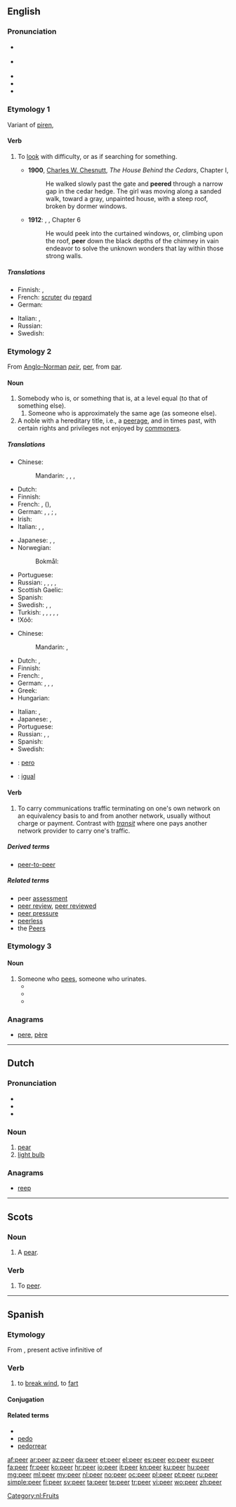 ==English==
{{wikipedia}}

===Pronunciation===
* {{a|UK}} {{IPA|/pɪə̯/|[pʰɪə̯]}}
* {{a|US}} {{IPA|/pɪɹ/|[pʰɪɹ]}}
* {{audio|en-us-peer.ogg|Audio (US)}}
* {{rhymes|ɪə(r)}}
* {{homophones|pier}}

===Etymology 1===
Variant of [[piren]], {{etyl|enm|en}} {{term|peren}}

====Verb====
{{en-verb}}

# {{intransitive}} To [[look]] with difficulty, or as if searching for something.
#* '''1900''', [[w:Charles W. Chesnutt|Charles W. Chesnutt]], ''The House Behind the Cedars'', Chapter I,
#*: He walked slowly past the gate and '''peered''' through a narrow gap in the cedar hedge. The girl was moving along a sanded walk, toward a gray, unpainted house, with a steep roof, broken by dormer windows.
#* '''1912''': {{w|Edgar Rice Burroughs}}, {{w|Tarzan of the Apes}}, Chapter 6
#*: He would peek into the curtained windows, or, climbing upon the roof, '''peer''' down the black depths of the chimney in vain endeavor to solve the unknown wonders that lay within those strong walls.

=====Translations=====
{{trans-top|to look with difficulty or as if searching}}
* Finnish: {{t-|fi|tiirailla}}, {{t+|fi|tähyillä}}
* French: [[scruter]] du [[regard]]
* German: {{t+|de|spähen}}
{{trans-mid}}
* Italian: {{t-|it|scrutare}}, {{t+|it|sbirciare}}
* Russian: {{t+|ru|вглядываться|tr=vgljádyvatʹsja}} {{impf}}
* Swedish: {{t+|sv|kika}}
{{trans-bottom}}

===Etymology 2===
From [[Anglo-Norman]] ''[[peir]]'', {{etyl|fro}} [[per#Old French|per]], from {{etyl|la}} [[par#Latin|par]].

====Noun====
{{en-noun}}

# Somebody who is, or something that is, at a level equal (to that of something else).
## Someone who is approximately the same age (as someone else).
# A noble with a hereditary title, i.e., a [[peerage]], and in times past, with certain rights and privileges not enjoyed by [[commoner]]s.

=====Translations=====
{{trans-top|someone or something of equal level}}
* Chinese:
*: Mandarin: {{t|cmn|同輩|sc=Hani}}, {{t|cmn|同辈|tr=tóngbèi|sc=Hani}}, {{qualifier|age-mate}} {{t|cmn|同齡人|sc=Hani}}, {{t|cmn|同龄人|tr=tónglíngrén|sc=Hani}}
* Dutch: {{t+|nl|gelijke|m|f}}
* Finnish: {{t-|fi|vertainen}}
* French: {{t+|fr|pair|m}}, {{t+|fr|pareil|m}} ({{t+|fr|pareille|f}}), {{t+|fr|semblable}}
* German: {{qualifier|age mate}} {{t-|de|Gleichaltriger}}, {{t-|de|Gleichaltrige|f}}, {{t-|de|Gleichaltrige|n}}; {{t-|de|Ebenbürtiger}}, {{t-|de|Beaufsichtigender}}
* Irish: {{t-|ga|piara|m}}
* Italian: {{t-|it|pari}}, {{t+|it|uguale}}, {{t-|it|persona di pari condizione sociale}}
{{trans-mid}}
* Japanese: {{t-|ja|同輩|tr=どうはい, dōhai|sc=Jpan}}, {{t-|ja|ピア|tr=pia|sc=Jpan}}, {{qualifier|age-mate}} {{t-|ja|同年配の人|tr=どうねんぱいひと, dōnenpai no hito|sc=Jpan}}
* Norwegian:
*: Bokmål: {{t|nb|jevnaldring|m}} {{qualifier|age-mate}}
* Portuguese: {{t+|pt|par|m}}
* Russian: {{t+|ru|ровня|m|f|tr=róvnja}}, {{qualifier|age-mate}} {{t+|ru|ровесник|m|tr=rovésnik|sc=Cyrl}}, {{t+|ru|ровесница|f|tr=rovésnica|sc=Cyrl}}, {{t+|ru|сверстник|m|tr=svérstnik|sc=Cyrl}}, {{t+|ru|сверстница|f|tr=svérstnica|sc=Cyrl}}
* Scottish Gaelic: {{t-|gd|leithid|f}}
* Spanish: {{t+|es|par|m}}
* Swedish: {{t+|sv|like|c}}, {{t-|sv|jämlike|c}}, {{t-|sv|gelike|c}}
* Turkish: {{t+|tr|akran}}, {{t+|tr|yaşıt}}, {{t+|tr|emsal|alt=emsâl}}, {{t+|tr|lord}}, {{t+|tr|asilzade|alt=asilzâde}}, {{t+|tr|taydaş}}
* ǃXóõ: {{tø|nmn|ǃnáã}}
{{trans-bottom}}

{{trans-top|noble}}
* Chinese:
*: Mandarin: {{t|cmn|貴族|sc=Hani}}, {{t|cmn|贵族|tr=guìzú|sc=Hani}}
* Dutch: {{t+|nl|edelman|m}}, {{t-|nl|edele|m}}
* Finnish: {{t+|fi|pääri}}
* French: {{t+|fr|pair|m}}, {{t+|fr|noble|m|f}}
* German: {{t+|de|Edelmann|m}}, {{t+|de|Adeliger|m}}, {{t+|de|Edelfrau|f}}, {{t-|de|Adelige|f}}
* Greek: {{t+|el|ευγενής|m|tr=evgenís|sc=Grek}}
* Hungarian: {{t+|hu|nemes}}
{{trans-mid}}
* Italian: {{t-|it|pari}}, {{t+|it|nobile}}
* Japanese: {{t+|ja|貴族|tr=きぞく, kizoku|sc=Jpan}}, {{t+|ja|華族|tr=かぞく, kazoku|sc=Jpan}}
* Portuguese: {{t+|pt|par|m}}
* Russian: {{t+|ru|пэр|m|tr=per}} {{qualifier|UK}}, {{t+|ru|дворянин|m|tr=dvorjanín|sc=Cyrl}}, {{t+|ru|дворянка|f|tr=dvorjánka|sc=Cyrl}}
* Spanish: {{t+|es|par|m}}
* Swedish: {{t+|sv|pär|c}}
{{trans-bottom}}

{{checktrans-top}}
* {{ttbc|io}} : [[pero]]
* {{ttbc|ca}}: [[igual]] {{m}}
{{trans-bottom}}

====Verb====
{{en-verb}}

# {{Internet}} To carry communications traffic terminating on one's own network on an equivalency basis to and from another network, usually without charge or payment. Contrast with ''[[transit]]'' where one pays another network provider to carry one's traffic.

=====Derived terms=====
* [[peer-to-peer]]

=====Related terms=====
* peer [[assessment]]
* [[peer review]], [[peer reviewed]]
* [[peer pressure]]
* [[peerless]]
* the [[Peers]]

===Etymology 3===
{{suffix|pee|er}}

====Noun====
{{en-noun}}

# Someone who [[pee]]s, someone who urinates.
#* {{quote-newsgroup|title=Re: Swimming after eating|newsgroup=alt.folklore.urban|date=August 22|year=1999|passage=As was the caveat about peeing in a pool. Of course, peeing in a pool wasn't dangerous to the person ... If you peed in a pool, and you were carrying the polio virus, presumably *other* people were put at risk, not the '''peer''' (pee-er?).|url=http://groups.google.com/group/alt.folklore.urban/msg/f0bc6f39ee935d57?q=peer}}
#* {{quote-newsgroup|title=Re: 32 month old urinating in his room! HELP!|newsgroup=alt.parenting.solutions|passage=SOunds like you've already broken him quite well, if he's peeing when disciplined. Pretty sad. He's not a dog, not that treating a dog like this is any better either. You've turned your child into a submissive '''peer'''.|date=August 29|year=2000|url=http://groups.google.com/group/alt.parenting.solutions/msg/8dca3077c67470e1?q=peer}}
#* {{quote-newsgroup|title=Re: do female's "mark" their territory?|newsgroup=rec.pets.dogs.behavior|date=October 11|year=2003|passage=Submissive peeing, on the other hand, IS related to anxiety. But submissive peeing is not marking. A submissive '''peer''' is generally a very submissive dog.|url=http://groups.google.com/group/alt.pets.dogs.pitbull/msg/811523d445718ea7?q=peer}}

===Anagrams===
* [[pere#English|pere]], [[père#English|père]]

----

==Dutch==
{{wikipedia|lang=nl}}

===Pronunciation===
* {{rhymes|eːr|lang=nl}}
* {{audio|Nl-peer.ogg|audio}}
* {{IPA|[pɪːr]|lang=nl}}

===Noun===
{{nl-noun|f|peren|peertje}}

# [[pear]]
# [[light bulb]]

===Anagrams===
* [[reep]]

[[Category:nl:Fruits]]

----

==Scots==

===Noun===
{{sco-noun}}

# A [[pear]].

===Verb===
{{sco-verb}}

# To [[peer#English|peer]].

----

==Spanish==

===Etymology===
From {{etyl|la|es}} {{term|pedere|pēdere|lang=la}}, present active infinitive of {{term|pedo|pēdō|lang=la}}

===Verb===
{{es-verb|pe|er|part=peído}}

# {{archaic|vulgar|lang=es}} to [[break wind]], to [[fart]]

====Conjugation====
{{es-conj-eer|p}}

====Related terms====
* {{l|es|peerse}}
* [[pedo]]
* [[pedorrear]]

[[af:peer]]
[[ar:peer]]
[[az:peer]]
[[da:peer]]
[[et:peer]]
[[el:peer]]
[[es:peer]]
[[eo:peer]]
[[eu:peer]]
[[fa:peer]]
[[fr:peer]]
[[ko:peer]]
[[hr:peer]]
[[io:peer]]
[[it:peer]]
[[kn:peer]]
[[ku:peer]]
[[hu:peer]]
[[mg:peer]]
[[ml:peer]]
[[my:peer]]
[[nl:peer]]
[[no:peer]]
[[oc:peer]]
[[pl:peer]]
[[pt:peer]]
[[ru:peer]]
[[simple:peer]]
[[fi:peer]]
[[sv:peer]]
[[ta:peer]]
[[te:peer]]
[[tr:peer]]
[[vi:peer]]
[[wo:peer]]
[[zh:peer]]